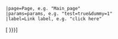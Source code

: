 <noinclude>
<pre>
|page=Page, e.g. "Main_page"
|params=params, e.g. "test=true&dummy=1"
|label=Link label, e.g. "click here"
</pre>
</noinclude>
<includeonly>[{{SERVER}}{{localurl:{{{page}}}|{{{params|}}}}} {{{label|{{{page}}}}}}]</includeonly>